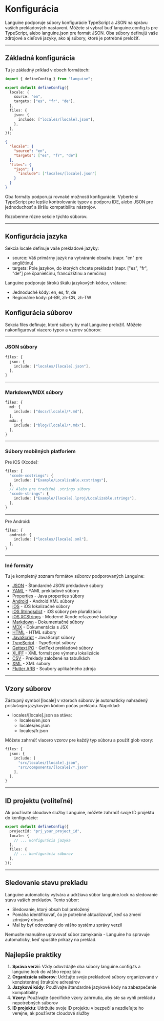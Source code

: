 # Konfigurácia

Languine podporuje súbory konfigurácie TypeScript a JSON na správu vašich prekladových nastavení. Môžete si vybrať buď languine.config.ts pre TypeScript, alebo languine.json pre formát JSON. Oba súbory definujú vaše zdrojové a cieľové jazyky, ako aj súbory, ktoré je potrebné preložiť.

---

## Základná konfigurácia

Tu je základný príklad v oboch formátoch:

```typescript title="languine.config.ts"
import { defineConfig } from "languine";

export default defineConfig({
  locale: {
    source: "en",
    targets: ["es", "fr", "de"],
  },
  files: {
    json: {
      include: ["locales/[locale].json"],
    },
  },
});
```

```json title="languine.json"
{
  "locale": {
    "source": "en",
    "targets": ["es", "fr", "de"]
  },
  "files": {
    "json": {
      "include": ["locales/[locale].json"]
    }
  }
}
```

Oba formáty podporujú rovnaké možnosti konfigurácie. Vyberte si TypeScript pre lepšie kontrolovanie typov a podporu IDE, alebo JSON pre jednoduchosť a širšiu kompatibilitu nástrojov.

Rozoberme rôzne sekcie týchto súborov.

---

## Konfigurácia jazyka

Sekcia locale definuje vaše prekladové jazyky:

- source: Váš primárny jazyk na vytváranie obsahu (napr. "en" pre angličtinu)
- targets: Pole jazykov, do ktorých chcete prekladať (napr. ["es", "fr", "de"] pre španielčinu, francúzštinu a nemčinu)

Languine podporuje širokú škálu jazykových kódov, vrátane:
- Jednoduché kódy: en, es, fr, de
- Regionálne kódy: pt-BR, zh-CN, zh-TW

## Konfigurácia súborov

Sekcia files definuje, ktoré súbory by mal Languine preložiť. Môžete nakonfigurovať viacero typov a vzorov súborov:

---

### JSON súbory
```typescript
files: {
  json: {
    include: ["locales/[locale].json"],
  },
}
```

---

### Markdown/MDX súbory
```typescript
files: {
  md: {
    include: ["docs/[locale]/*.md"],
  },
  mdx: {
    include: ["blog/[locale]/*.mdx"],
  },
}
```

---

### Súbory mobilných platforiem

Pre iOS (Xcode):
```typescript
files: {
  "xcode-xcstrings": {
    include: ["Example/Localizable.xcstrings"],
  },
  // Alebo pre tradičné .strings súbory
  "xcode-strings": {
    include: ["Example/[locale].lproj/Localizable.strings"],
  },
}
```

---

Pre Android:
```typescript
files: {
  android: {
    include: ["locales/[locale].xml"],
  },
}
```

---

### Iné formáty

Tu je kompletný zoznam formátov súborov podporovaných Languine:

- [JSON](/docs/json) - Štandardné JSON prekladové súbory
- [YAML](/docs/yaml) - YAML prekladové súbory
- [Properties](/docs/properties) - Java properties súbory
- [Android](/docs/android) - Android XML súbory
- [iOS](/docs/ios) - iOS lokalizačné súbory
- [iOS Stringsdict](/docs/xcode-stringsdict) - iOS súbory pre pluralizáciu
- [iOS XCStrings](/docs/xcode-xcstrings) - Moderné Xcode reťazcové katalógy
- [Markdown](/docs/md) - Dokumentačné súbory
- [MDX](/docs/mdx) - Dokumentácia s JSX
- [HTML](/docs/html) - HTML súbory
- [JavaScript](/docs/js) - JavaScript súbory
- [TypeScript](/docs/ts) - TypeScript súbory
- [Gettext PO](/docs/po) - GetText prekladové súbory
- [XLIFF](/docs/xliff) - XML formát pre výmenu lokalizácie
- [CSV](/docs/csv) - Preklady založené na tabuľkách
- [XML](/docs/xml) - XML súbory
- [Flutter ARB](/docs/arb) - Soubory aplikačného zdroja

---

## Vzory súborov

Zástupný symbol [locale] v vzoroch súborov je automaticky nahradený príslušným jazykovým kódom počas prekladu. Napríklad:

- locales/[locale].json sa stáva:
  - locales/en.json
  - locales/es.json
  - locales/fr.json

Môžete zahrnúť viacero vzorov pre každý typ súboru a použiť glob vzory:
```typescript
files: {
  json: {
    include: [
      "src/locales/[locale].json",
      "src/components/[locale]/*.json"
    ],
  },
}
```

---

## ID projektu (voliteľné)

Ak používate cloudové služby Languine, môžete zahrnúť svoje ID projektu do konfigurácie:

```typescript
export default defineConfig({
  projectId: "prj_your_project_id",
  locale: {
    // ... konfigurácia jazyka
  },
  files: {
    // ... konfigurácia súborov
  },
});
```

---

## Sledovanie stavu prekladu

Languine automaticky vytvára a udržiava súbor languine.lock na sledovanie stavu vašich prekladov. Tento súbor:

- Sledovanie, ktorý obsah bol preložený
- Pomáha identifikovať, čo je potrebné aktualizovať, keď sa zmení zdrojový obsah
- Mal by byť odovzdaný do vášho systému správy verzií

Nemusíte manuálne upravovať súbor zamykania - Languine ho spravuje automaticky, keď spustíte príkazy na preklad.

## Najlepšie praktiky

1. **Správa verzií**: Vždy odovzdajte oba súbory languine.config.ts a languine.lock do vášho repozitára
2. **Organizácia súborov**: Udržujte svoje prekladové súbory organizované v konzistentnej štruktúre adresárov
3. **Jazykové kódy**: Používajte štandardné jazykové kódy na zabezpečenie kompatibility
4. **Vzory**: Používajte špecifické vzory zahrnutia, aby ste sa vyhli prekladu nepotrebných súborov
5. **ID projektu**: Udržujte svoje ID projektu v bezpečí a nezdieľajte ho verejne, ak používate cloudové služby
